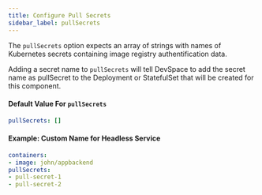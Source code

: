 ```yaml
---
title: Configure Pull Secrets
sidebar_label: pullSecrets
---
```


The `pullSecrets` option expects an array of strings with names of Kubernetes secrets containing image registry authentification data.

Adding a secret name to `pullSecrets` will tell DevSpace to add the secret name as pullSecret to the Deployment or StatefulSet that will be created for this component.

#### Default Value For `pullSecrets`
```yaml
pullSecrets: []
```

#### Example: Custom Name for Headless Service
```yaml
containers:
- image: john/appbackend
pullSecrets:
- pull-secret-1
- pull-secret-2
```